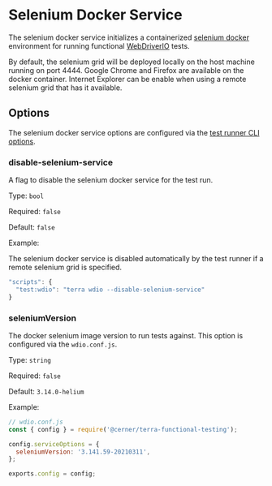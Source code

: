 
# Selenium Docker Service

The selenium docker service initializes a containerized [selenium docker](https://github.com/SeleniumHQ/docker-selenium) environment for running functional [WebDriverIO](https://webdriver.io/) tests.

By default, the selenium grid will be deployed locally on the host machine running on port 4444. Google Chrome and Firefox are available on the docker container. Internet Explorer can be enable when using a remote selenium grid that has it available.

## Options

The selenium docker service options are configured via the [test runner CLI options](../about#options).

### disable-selenium-service

A flag to disable the selenium docker service for the test run.

Type: `bool`

Required: `false`

Default: `false`

Example:

<Notice variant="important" ariaLevel="3">

  The selenium docker service is disabled automatically by the test runner if a remote selenium grid is specified.

</Notice>

```js
"scripts": {
  "test:wdio": "terra wdio --disable-selenium-service"
}
```

### seleniumVersion

The docker selenium image version to run tests against. This option is configured via the `wdio.conf.js`.

Type: `string`

Required: `false`

Default: `3.14.0-helium`

Example:

```js
// wdio.conf.js
const { config } = require('@cerner/terra-functional-testing');

config.serviceOptions = {
  seleniumVersion: '3.141.59-20210311',
};

exports.config = config;
```
